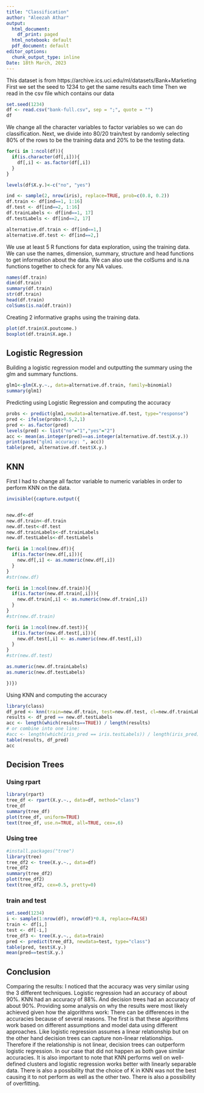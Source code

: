 ```yaml
---
title: "Classification"
author: "Aleezah Athar"
output:
  html_document:
    df_print: paged
  html_notebook: default
  pdf_document: default
editor_options:
  chunk_output_type: inline
Date: 18th March, 2023
---
```

This dataset is from https://archive.ics.uci.edu/ml/datasets/Bank+Marketing
First we set the seed to 1234 to get the same results each time 
Then we read in the csv file which contains our data
```r
set.seed(1234)
df <- read.csv("bank-full.csv", sep = ";", quote = "")
df
```
We change all the character variables to factor variables so we can do classification. 
Next, we divide into 80/20 train/test by randomly selecting 80% of the rows to be the training data and 20% to be the testing data. 
```r
for(i in 1:ncol(df)){
  if(is.character(df[,i])){
    df[,i] <- as.factor(df[,i])
  }
}

levels(df$X.y.)<-c("no", "yes")

ind <- sample(2, nrow(iris), replace=TRUE, prob=c(0.8, 0.2))
df.train <- df[ind==1, 1:16]
df.test <- df[ind==2, 1:16]
df.trainLabels <- df[ind==1, 17]
df.testLabels <- df[ind==2, 17]

alternative.df.train <- df[ind==1,]
alternative.df.test <- df[ind==2,]

```


We use at least 5 R functions for data exploration, using the training data. 
We can use the names, dimension, summary, structure and head functions to get information about the data. We can also use the colSums and is.na functions together to check for any NA values. 
```r
names(df.train)
dim(df.train)
summary(df.train)
str(df.train)
head(df.train)
colSums(is.na(df.train))
```
Creating 2 informative graphs using the training data. 
```r
plot(df.train$X.poutcome.)
boxplot(df.train$X.age.)
```
## Logistic Regression

Building a logistic regression model and outputting the summary using the glm and summary functions. 
```r
glm1<-glm(X.y.~., data=alternative.df.train, family=binomial)
summary(glm1)
```
Predicting using Logistic Regression and computing the accuracy
```r
probs <- predict(glm1,newdata=alternative.df.test, type="response")
pred <- ifelse(probs>0.5,2,1)
pred <- as.factor(pred)
levels(pred) <- list("no"="1","yes"="2")
acc <- mean(as.integer(pred)==as.integer(alternative.df.test$X.y.))
print(paste("glm1 accuracy: ", acc))
table(pred, alternative.df.test$X.y.)
```

## KNN
First I had to change all factor variable to numeric variables in order to perform KNN on the data. 

```r
invisible({capture.output({


new.df<-df
new.df.train<-df.train
new.df.test<-df.test
new.df.trainLabels<-df.trainLabels
new.df.testLabels<-df.testLabels

for(i in 1:ncol(new.df)){
  if(is.factor(new.df[,i])){
    new.df[,i] <- as.numeric(new.df[,i])
  }
}
#str(new.df)

for(i in 1:ncol(new.df.train)){
  if(is.factor(new.df.train[,i])){
    new.df.train[,i] <- as.numeric(new.df.train[,i])
  }
}
#str(new.df.train)

for(i in 1:ncol(new.df.test)){
  if(is.factor(new.df.test[,i])){
    new.df.test[,i] <- as.numeric(new.df.test[,i])
  }
}
#str(new.df.test)

as.numeric(new.df.trainLabels)
as.numeric(new.df.testLabels)

})})
```

Using KNN and computing the accuracy 
```r
library(class)
df_pred <- knn(train=new.df.train, test=new.df.test, cl=new.df.trainLabels, k=15)
results <- df_pred == new.df.testLabels
acc <- length(which(results==TRUE)) / length(results)
# or combine into one line:
#acc <- length(which(iris_pred == iris.testLabels)) / length(iris_pred)
table(results, df_pred)
acc
```

## Decision Trees

### Using rpart
```r
library(rpart)
tree_df <- rpart(X.y.~., data=df, method="class")
tree_df
summary(tree_df)
plot(tree_df, uniform=TRUE)
text(tree_df, use.n=TRUE, all=TRUE, cex=.6)
```
### Using tree

```r
#install.packages("tree")
library(tree)
tree_df2 <- tree(X.y.~., data=df)
tree_df2
summary(tree_df2)
plot(tree_df2)
text(tree_df2, cex=0.5, pretty=0)
```

### train and test 

```r
set.seed(1234)
i <- sample(1:nrow(df), nrow(df)*0.8, replace=FALSE)
train <- df[i,]
test <- df[-i,]
tree_df3 <- tree(X.y.~., data=train)
pred <- predict(tree_df3, newdata=test, type="class")
table(pred, test$X.y.)
mean(pred==test$X.y.)
```
## Conclusion
Comparing the results: 
I noticed that the accuracy was very similar using the 3 different techniques. Logistic regression had an accuracy of about 90%. KNN had an accuracy of 88%. And decision trees had an accuracy of about 90%. 
Providing some analysis on why the results were most likely achieved given how the
algorithms work: 
There can be differences in the accuracies because of several reasons. The first is that these algorithms work based on different assumptions and model data using different approaches. Like logistic regression assumes a linear relationship but on the other hand decision trees can capture non-linear relationships. Therefore if the relationship is not linear, decision trees can outperform logistic regression. In our case that did not happen as both gave similar accuracies. It is also important to note that KNN performs well on well-defined clusters and logistic regression works better with linearly separable data. There is also a possibility that the choice of K in KNN was not the best causing it to not perform as well as the other two. There is also a possibility of overfitting. 
